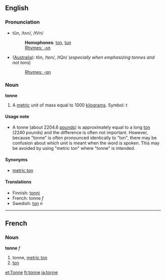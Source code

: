 ==English==
===Pronunciation===
*tŭn, /tʌn/, /tVn/
*:'''Homophones''': [[ton]], [[tun]]
*:[[Rhymes:English:-ʌn|Rhymes: -ʌn]]
*([[Australia]]): tŏn, /tɒn/, /tQn/ (''especially when emphasizing tonnes and not tons'')
*:[[Rhymes:English:-ɒn|Rhymes: -ɒn]] 

===Noun===
'''tonne'''

#A [[metric]] unit of mass equal to 1000 [[kilogram]]s.  Symbol: t

====Usage note====
*A tonne (about 2204.6 [[pound]]s) is approximately equal to a long [[ton]] (2240 pounds) and the difference is often not important.  However, because "tonne" is often pronounced identically to "ton", there may be confusion about which unit is meant when the word is spoken.  This may be avoided by using "metric ton" where "tonne" is intended.  <!--what happens when "ton" is meant? Answer: use short ton or long ton-->

====Synonyms====
*[[metric ton]]

====Translations====
*Finnish: [[tonni]]
*French: tonne ''f''
*Swedish: [[ton#Swedish|ton]] ''n''

----

==French==
===Noun===
'''tonne''' ''f''

#tonne, [[metric ton]]
#[[ton]]

[[et:Tonne]]
[[fr:tonne]]
[[ja:tonne]]